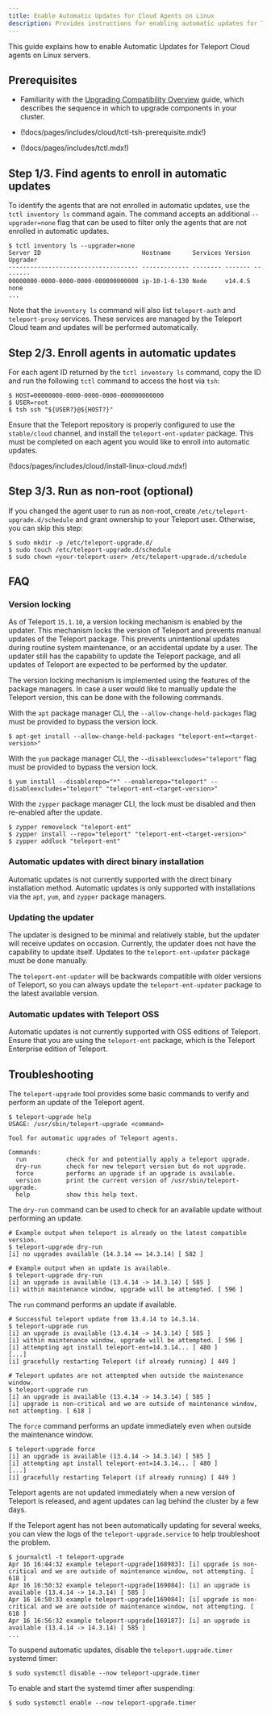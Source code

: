 ```yaml
---
title: Enable Automatic Updates for Cloud Agents on Linux
description: Provides instructions for enabling automatic updates for Teleport Cloud agents that run on Linux servers. 
---
```


This guide explains how to enable Automatic Updates for Teleport Cloud agents on
Linux servers.

## Prerequisites

- Familiarity with the [Upgrading Compatibility Overview](./overview.mdx) guide,
  which describes the sequence in which to upgrade components in your cluster.

- (!docs/pages/includes/cloud/tctl-tsh-prerequisite.mdx!)

- (!docs/pages/includes/tctl.mdx!)


## Step 1/3. Find agents to enroll in automatic updates

To identify the agents that are not enrolled in automatic updates, use the `tctl inventory ls`
command again. The command accepts an additional `--upgrader=none` flag that can
be used to filter only the agents that are not enrolled in automatic updates.

```code
$ tctl inventory ls --upgrader=none
Server ID                            Hostname      Services Version Upgrader
------------------------------------ ------------- -------- ------- --------
00000000-0000-0000-0000-000000000000 ip-10-1-6-130 Node     v14.4.5 none
...
```

Note that the `inventory ls` command will also list `teleport-auth` and `teleport-proxy`
services. These services are managed by the Teleport Cloud team and updates will
be performed automatically.

## Step 2/3. Enroll agents in automatic updates

For each agent ID returned by the `tctl inventory ls` command, copy the ID and
run the following `tctl` command to access the host via `tsh`:

```code
$ HOST=00000000-0000-0000-0000-000000000000
$ USER=root
$ tsh ssh "${USER?}@${HOST?}"
```

Ensure that the Teleport repository is properly configured to use the `stable/cloud`
channel, and install the `teleport-ent-updater` package. This must be completed on
each agent you would like to enroll into automatic updates.

(!docs/pages/includes/cloud/install-linux-cloud.mdx!)

## Step 3/3. Run as non-root (optional)

If you changed the agent user to run as non-root, create `/etc/teleport-upgrade.d/schedule`
and grant ownership to your Teleport user. Otherwise, you can skip this step:

```code
$ sudo mkdir -p /etc/teleport-upgrade.d/
$ sudo touch /etc/teleport-upgrade.d/schedule
$ sudo chown <your-teleport-user> /etc/teleport-upgrade.d/schedule
```

## FAQ

### Version locking

As of Teleport `15.1.10`, a version locking mechanism is enabled by the updater.
This mechanism locks the version of Teleport and prevents manual updates of the Teleport
package. This prevents unintentional updates during routine system maintenance, or
an accidental update by a user. The updater still has the capability to update the
Teleport package, and all updates of Teleport are expected to be performed by the
updater.

The version locking mechanism is implemented using the features of the package managers.
In case a user would like to manually update the Teleport version, this can be done
with the following commands.

With the `apt` package manager CLI, the `--allow-change-held-packages` flag must be provided
to bypass the version lock.
```code
$ apt-get install --allow-change-held-packages "teleport-ent=<target-version>"
```

With the `yum` package manager CLI, the `--disableexcludes="teleport"` flag must be provided
to bypass the version lock.
```code
$ yum install --disablerepo="*" --enablerepo="teleport" --disableexcludes="teleport" "teleport-ent-<target-version>"
```

With the `zypper` package manager CLI, the lock must be disabled and then re-enabled
after the update.
```code
$ zypper removelock "teleport-ent"
$ zypper install --repo="teleport" "teleport-ent-<target-version>"
$ zypper addlock "teleport-ent"
```

### Automatic updates with direct binary installation

Automatic updates is not currently supported with the direct binary installation method.
Automatic updates is only supported with installations via the `apt`, `yum`, and
`zypper` package managers.

### Updating the updater

The updater is designed to be minimal and relatively stable, but the updater will
receive updates on occasion. Currently, the updater does not have the capability
to update itself. Updates to the `teleport-ent-updater` package must be done manually.

The `teleport-ent-updater` will be backwards compatible with older versions of Teleport,
so you can always update the `teleport-ent-updater` package to the latest available
version.

### Automatic updates with Teleport OSS

Automatic updates is not currently supported with OSS editions of Teleport. Ensure
that you are using the `teleport-ent` package, which is the Teleport Enterprise edition
of Teleport.

## Troubleshooting

The `teleport-upgrade` tool provides some basic commands to verify and perform an
update of the Teleport agent.

```code
$ teleport-upgrade help
USAGE: /usr/sbin/teleport-upgrade <command>

Tool for automatic upgrades of Teleport agents.

Commands:
  run           check for and potentially apply a teleport upgrade.
  dry-run       check for new teleport version but do not upgrade.
  force         performs an upgrade if an upgrade is available.
  version       print the current version of /usr/sbin/teleport-upgrade.
  help          show this help text.
```

The `dry-run` command can be used to check for an available update without performing
an update.
```code
# Example output when teleport is already on the latest compatible version.
$ teleport-upgrade dry-run
[i] no upgrades available (14.3.14 == 14.3.14) [ 582 ]

# Example output when an update is available.
$ teleport-upgrade dry-run
[i] an upgrade is available (13.4.14 -> 14.3.14) [ 585 ]
[i] within maintenance window, upgrade will be attempted. [ 596 ]
```

The `run` command performs an update if available.
```code
# Successful teleport update from 13.4.14 to 14.3.14.
$ teleport-upgrade run
[i] an upgrade is available (13.4.14 -> 14.3.14) [ 585 ]
[i] within maintenance window, upgrade will be attempted. [ 596 ]
[i] attempting apt install teleport-ent=14.3.14... [ 480 ]
[...]
[i] gracefully restarting Teleport (if already running) [ 449 ]

# Teleport updates are not attempted when outside the maintenance window.
$ teleport-upgrade run
[i] an upgrade is available (13.4.14 -> 14.3.14) [ 585 ]
[i] upgrade is non-critical and we are outside of maintenance window, not attempting. [ 618 ]
```

The `force` command performs an update immediately even when outside the maintenance
window.
```code
$ teleport-upgrade force
[i] an upgrade is available (13.4.14 -> 14.3.14) [ 585 ]
[i] attempting apt install teleport-ent=14.3.14... [ 480 ]
[...]
[i] gracefully restarting Teleport (if already running) [ 449 ]
```

Teleport agents are not updated immediately when a new version of Teleport is released,
and agent updates can lag behind the cluster by a few days.

If the Teleport agent has not been automatically updating for several weeks, you
can view the logs of the `teleport-upgrade.service` to help troubleshoot the problem.

```code
$ journalctl -t teleport-upgrade
Apr 16 16:44:32 example teleport-upgrade[168983]: [i] upgrade is non-critical and we are outside of maintenance window, not attempting. [ 618 ]
Apr 16 16:50:32 example teleport-upgrade[169084]: [i] an upgrade is available (13.4.14 -> 14.3.14) [ 585 ]
Apr 16 16:50:33 example teleport-upgrade[169084]: [i] upgrade is non-critical and we are outside of maintenance window, not attempting. [ 618 ]
Apr 16 16:56:32 example teleport-upgrade[169187]: [i] an upgrade is available (13.4.14 -> 14.3.14) [ 585 ]
...
```

To suspend automatic updates, disable the `teleport.upgrade.timer` systemd timer:

```code
$ sudo systemctl disable --now teleport-upgrade.timer
```

To enable and start the systemd timer after suspending:

```code
$ sudo systemctl enable --now teleport-upgrade.timer
```